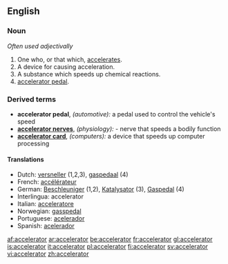 ==English==

===Noun===
{{en-noun}}  ''Often used adjectivally''

# One who, or that which, [[accelerate]]s.
# A device for causing acceleration.
# A substance which speeds up chemical reactions.
# [[accelerator pedal]].

===Derived terms===
*'''accelerator pedal''', ''(automotive):'' a pedal used to control the vehicle's speed
*'''[[accelerator nerves]]''', ''(physiology):'' - nerve that speeds a bodily function
*'''[[accelerator card]]''', ''(computers):'' a device that speeds up computer processing
 
====Translations====
{{rfc-trans}}
*Dutch: [[versneller]] {{m}} (1,2,3), [[gaspedaal]] {{n}} (4)
*French: [[accélérateur]] {{m}}
*German: [[Beschleuniger]] {{m}} (1,2), [[Katalysator]] {{m}} (3), [[Gaspedal]] {{n}} (4)
*Interlingua: accelerator
*Italian: [[acceleratore]]
*Norwegian: [[gasspedal]]
*Portuguese: [[acelerador]]
*Spanish: [[acelerador]] {{m}}

[[af:accelerator]]
[[ar:accelerator]]
[[be:accelerator]]
[[fr:accelerator]]
[[gl:accelerator]]
[[is:accelerator]]
[[it:accelerator]]
[[pl:accelerator]]
[[fi:accelerator]]
[[sv:accelerator]]
[[vi:accelerator]]
[[zh:accelerator]]
